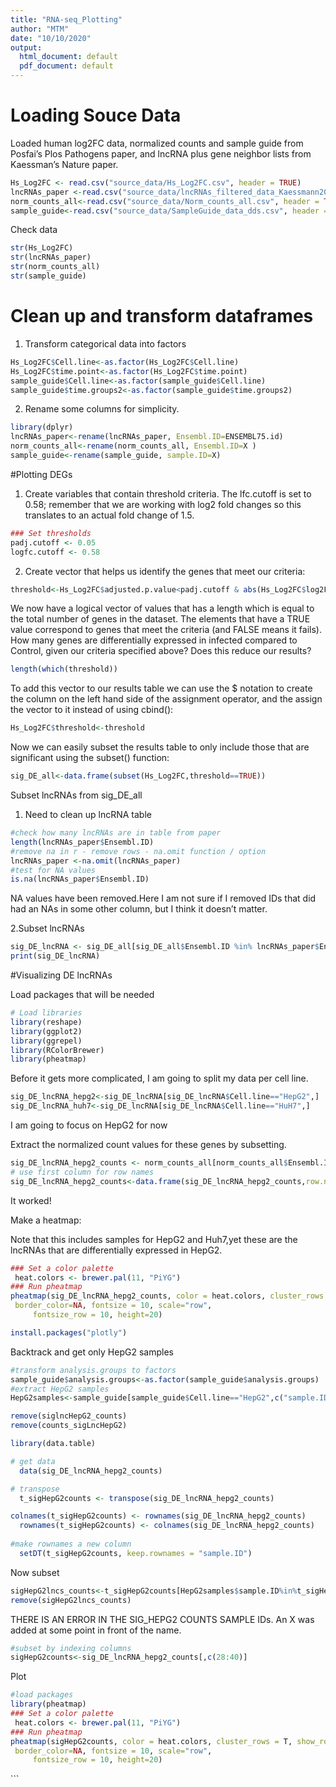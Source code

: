 ```yaml
---
title: "RNA-seq_Plotting"
author: "MTM"
date: "10/10/2020"
output:
  html_document: default
  pdf_document: default
---
```


# Loading Souce Data 

Loaded human log2FC data, normalized counts and sample guide from Posfai's Plos Pathogens paper, and lncRNA plus gene neighbor lists from Kaessman's Nature paper.
```r
Hs_Log2FC <- read.csv("source_data/Hs_Log2FC.csv", header = TRUE)
lncRNAs_paper <-read.csv("source_data/lncRNAs_filtered_data_Kaessmann2019.csv", header= TRUE)
norm_counts_all<-read.csv("source_data/Norm_counts_all.csv", header = TRUE)
sample_guide<-read.csv("source_data/SampleGuide_data_dds.csv", header = TRUE)

```

Check data

```r
str(Hs_Log2FC)
str(lncRNAs_paper)
str(norm_counts_all)
str(sample_guide)
```

# Clean up and transform dataframes

1. Transform categorical data into factors
```r
Hs_Log2FC$Cell.line<-as.factor(Hs_Log2FC$Cell.line)
Hs_Log2FC$time.point<-as.factor(Hs_Log2FC$time.point)
sample_guide$Cell.line<-as.factor(sample_guide$Cell.line)
sample_guide$time.groups2<-as.factor(sample_guide$time.groups2)
```

2. Rename some columns for simplicity.

```r
library(dplyr)
lncRNAs_paper<-rename(lncRNAs_paper, Ensembl.ID=ENSEMBL75.id)
norm_counts_all<-rename(norm_counts_all, Ensembl.ID=X )
sample_guide<-rename(sample_guide, sample.ID=X)
```

#Plotting DEGs

1. Create variables that contain threshold criteria. The lfc.cutoff is set to 0.58; remember that we are working with log2 fold changes so this translates to an actual fold change of 1.5.
```r
### Set thresholds
padj.cutoff <- 0.05
logfc.cutoff <- 0.58
```
2. Create vector that helps us identify the genes that meet our criteria:
```r
threshold<-Hs_Log2FC$adjusted.p.value<padj.cutoff & abs(Hs_Log2FC$log2FoldChange)>logfc.cutoff
```
We now have a logical vector of values that has a length which is equal to the total number of genes in the dataset. The elements that have a TRUE value correspond to genes that meet the criteria (and FALSE means it fails). How many genes are differentially expressed in infected compared to Control, given our criteria specified above? Does this reduce our results?
```r
length(which(threshold))
```

To add this vector to our results table we can use the $ notation to create the column on the left hand side of the assignment operator, and the assign the vector to it instead of using cbind():
```r
Hs_Log2FC$threshold<-threshold
```
Now we can easily subset the results table to only include those that are significant using the subset() function:
```r
sig_DE_all<-data.frame(subset(Hs_Log2FC,threshold==TRUE))
```

Subset lncRNAs from sig_DE_all

1. Need to clean up lncRNA table
```r
#check how many lncRNAs are in table from paper
length(lncRNAs_paper$Ensembl.ID)
#remove na in r - remove rows - na.omit function / option
lncRNAs_paper <-na.omit(lncRNAs_paper)
#test for NA values
is.na(lncRNAs_paper$Ensembl.ID)
```
NA values have been removed.Here I am not sure if I removed IDs that did had an NAs in some other column, but I think it doesn't matter. 

2.Subset lncRNAs

```r
sig_DE_lncRNA <- sig_DE_all[sig_DE_all$Ensembl.ID %in% lncRNAs_paper$Ensembl.ID,]
print(sig_DE_lncRNA)
```
#Visualizing DE lncRNAs

Load packages that will be needed
```r

# Load libraries
library(reshape)
library(ggplot2)
library(ggrepel)
library(RColorBrewer)
library(pheatmap)

```

Before it gets more complicated, I am going to split my data per cell line.

```r
sig_DE_lncRNA_hepg2<-sig_DE_lncRNA[sig_DE_lncRNA$Cell.line=="HepG2",]
sig_DE_lncRNA_huh7<-sig_DE_lncRNA[sig_DE_lncRNA$Cell.line=="HuH7",]
```
I am going to focus on HepG2 for now

Extract the normalized count values for these genes by subsetting.
```r
sig_DE_lncRNA_hepg2_counts <- norm_counts_all[norm_counts_all$Ensembl.ID %in% sig_DE_lncRNA_hepg2$Ensembl.ID,]
# use first column for row names
sig_DE_lncRNA_hepg2_counts<-data.frame(sig_DE_lncRNA_hepg2_counts,row.names = 1)

```
It worked!

Make a heatmap:

Note that this includes samples for HepG2 and Huh7,yet these are the lncRNAs that are differentially expressed in HepG2. 
```r
### Set a color palette
 heat.colors <- brewer.pal(11, "PiYG")
### Run pheatmap
pheatmap(sig_DE_lncRNA_hepg2_counts, color = heat.colors, cluster_rows = T, show_rownames=T,
 border_color=NA, fontsize = 10, scale="row",
     fontsize_row = 10, height=20)
```
```r
install.packages("plotly")
```

Backtrack and get only HepG2 samples

```r
#transform analysis.groups to factors
sample_guide$analysis.groups<-as.factor(sample_guide$analysis.groups)
#extract HepG2 samples
HepG2samples<-sample_guide[sample_guide$Cell.line=="HepG2",c("sample.ID","analysis.groups")]
```

```r
remove(siglncHepG2_counts)
remove(counts_sigLncHepG2)
```

```r
library(data.table)

# get data
  data(sig_DE_lncRNA_hepg2_counts)

# transpose
  t_sigHepG2counts <- transpose(sig_DE_lncRNA_hepg2_counts)

colnames(t_sigHepG2counts) <- rownames(sig_DE_lncRNA_hepg2_counts)
  rownames(t_sigHepG2counts) <- colnames(sig_DE_lncRNA_hepg2_counts)  
  
#make rownames a new column
  setDT(t_sigHepG2counts, keep.rownames = "sample.ID")
```

Now subset
```r
sigHepG2lncs_counts<-t_sigHepG2counts[HepG2samples$sample.ID%in%t_sigHepG2counts$sample.ID,]
remove(sigHepG2lncs_counts)
```

THERE IS AN ERROR IN THE SIG_HEPG2 COUNTS SAMPLE IDs. An X was added at some point in front of the name.

```r
#subset by indexing columns
sigHepG2counts<-sig_DE_lncRNA_hepg2_counts[,c(28:40)]
```

Plot
```r
#load packages
library(pheatmap)
### Set a color palette
 heat.colors <- brewer.pal(11, "PiYG")
### Run pheatmap
pheatmap(sigHepG2counts, color = heat.colors, cluster_rows = T, show_rownames=T,
 border_color=NA, fontsize = 10, scale="row",
     fontsize_row = 10, height=20)
```
```


